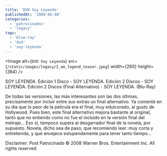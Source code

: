 ```yaml
---
title: 'DVD Soy Leyenda'
publishedAt: '2008-06-08'
categories:
  - 'patrocinados'
  - 'legacy'
tags:
  - 'blue-ray'
  - 'dvd'
  - 'soy-leyenda'
---
```


<Image
  alt={`DVD Soy Leyenda`}
  src={`/static/images/legacy/I_am_legend_teaser.jpeg`}
  width={260}
  height={384}
/>

SOY LEYENDA. Edición 1 Disco - SOY LEYENDA. Edición 2 Discos - SOY LEYENDA. Edición 2 Discos (Final Alternativo) - SOY LEYENDA. (Blu-Ray)

De todas las versiones, las más interesantes son las dos últimas, precisamente por incluir entre sus extras un final alternativo. Ya comenté en su día que lo peor de la película era el final, muy edulcorado, al gusto de Hollywood. Pues bien, este final alternativo mejora bastante al original, tanto que no entiendo como no fue el incluido en la versión final del metraje... Eso sí, tampoco supera al desgarrador final de la novela, por supuesto. Novela, dicho sea de paso, que recomiendo leer: muy corta y entretenida, y que envejece estupendamente para tener tanto tiempo...

Disclaimer: Post Patrocinado © 2008 Warner Bros. Entertainment Inc. All rights reserved
